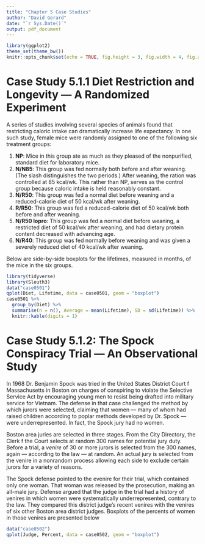 ```yaml
---
title: "Chapter 5 Case Studies"
author: "David Gerard"
date: "`r Sys.Date()`"
output: pdf_document
---
```


```r
library(ggplot2)
theme_set(theme_bw())
knitr::opts_chunk$set(echo = TRUE, fig.height = 3, fig.width = 4, fig.align = "center")
```

# Case Study 5.1.1 Diet Restriction and Longevity --- A Randomized Experiment

A series of studies involving several species of animals found that restricting caloric intake can dramatically increase life expectancy. In one such study, female mice were randomly assigned to one of the following six treatment groups:

1. **NP**: Mice in this group ate as much as they pleased of the nonpurified, standard diet for laboratory mice.
2. **N/N85**: This group was fed normally both before and after weaning. (The slash distinguishes the two periods.) After weaning, the ration was controlled at 85 kcal/wk. This rather than NP, serves as the control group because caloric intake is held reasonably constant.
3. **N/R50**: This group was fed a normal diet before weaning and a reduced-calorie diet of 50 kcal/wk after weaning.
4. **R/R50**: This group was fed a reduced-calorie diet of 50 kcal/wk both before and after weaning.
5. **N/R50 lopro**: This group was fed a normal diet before weaning, a restricted diet of 50 kcal/wk after weaning, and had dietary protein content decreased with advancing age.
6. **N/R40**: This group was fed normally before weaning and was given a severely reduced diet of 40 kcal/wk after weaning.

Below are side-by-side boxplots for the lifetimes, measured in months, of the mice in the six groups.

```r
library(tidyverse)
library(Sleuth3)
data("case0501")
qplot(Diet, Lifetime, data = case0501, geom = "boxplot")
case0501 %>%
  group_by(Diet) %>%
  summarise(n = n(), Average = mean(Lifetime), SD = sd(Lifetime)) %>%
  knitr::kable(digits = 1)
```

# Case Study 5.1.2: The Spock Conspiracy Trial --- An Observational Study

In 1968 Dr. Benjamin Spock was tried in the United States District Court f Massachusetts in Boston on charges of conspiring to violate the Selective Service Act by encouraging young men to resist being drafted into military service for Vietnam. The defense in that case challenged the method by which jurors were selected, claiming that women --- many of whom had raised children according to poplar methods developed by Dr. Spock --- were underrepresented. In fact, the Spock jury had no women.

Boston area juries are selected in three stages. From the City Directory, the Clerk f the Court selects at random 300 names for potential jury duty. Before a trial, a *venire* of 30 or more jurors is selected from the 300 names, again --- according to the law --- at random. An actual jury is selected from the venire in a nonrandom process allowing each side to exclude certain jurors for a variety of reasons.

The Spock defense pointed to the evenire for their trial, which contained only one woman. That woman was released by the prosecution, making an all-male jury. Defense argued that the judge in the trial had a history of venires in which women were systematically underrepresented, contrary to the law. They compared this district judge's recent venires with the venires of six other Boston area district judges. Boxplots of the percents of women in those venires are presented below
```r
data("case0502")
qplot(Judge, Percent, data = case0502, geom = "boxplot")
```




